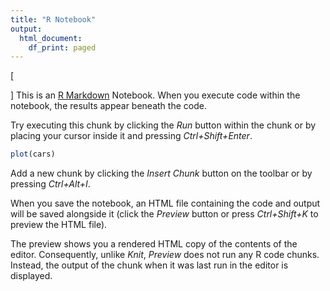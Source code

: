 ```yaml
---
title: "R Notebook"
output:
  html_document:
    df_print: paged
---
```

[

\begin{table}[]
\centering
\begin{tabular}{lllll}
a & b & c  &   & d \\
3 & 4 & 45 & 5 & 5 \\
k & k & j  & l &   \\
  & m & n  & m & m
\end{tabular}
\end{table}

]
This is an [R Markdown](http://rmarkdown.rstudio.com) Notebook. When you execute code within the notebook, the results appear beneath the code. 

Try executing this chunk by clicking the *Run* button within the chunk or by placing your cursor inside it and pressing *Ctrl+Shift+Enter*. 

```r
plot(cars)
```

Add a new chunk by clicking the *Insert Chunk* button on the toolbar or by pressing *Ctrl+Alt+I*.

When you save the notebook, an HTML file containing the code and output will be saved alongside it (click the *Preview* button or press *Ctrl+Shift+K* to preview the HTML file).

The preview shows you a rendered HTML copy of the contents of the editor. Consequently, unlike *Knit*, *Preview* does not run any R code chunks. Instead, the output of the chunk when it was last run in the editor is displayed.
